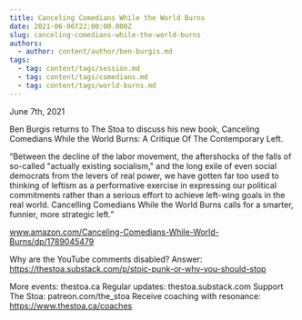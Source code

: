 ```yaml
---
title: Canceling Comedians While the World Burns
date: 2021-06-06T22:00:00.000Z
slug: canceling-comedians-while-the-world-burns
authors:
  - author: content/author/ben-burgis.md
tags:
  - tag: content/tags/session.md
  - tag: content/tags/comedians.md
  - tag: content/tags/world-burns.md
---
```


June 7th, 2021

Ben Burgis returns to The Stoa to discuss his new book, Canceling Comedians While the World Burns: A Critique Of The Contemporary Left.

“Between the decline of the labor movement, the aftershocks of the falls of so-called "actually existing socialism," and the long exile of even social democrats from the levers of real power, we have gotten far too used to thinking of leftism as a performative exercise in expressing our political commitments rather than a serious effort to achieve left-wing goals in the real world. Cancelling Comedians While the World Burns calls for a smarter, funnier, more strategic left.”

www.amazon.com/Canceling-Comedians-While-World-Burns/dp/1789045479

Why are the YouTube comments disabled? Answer: https://thestoa.substack.com/p/stoic-punk-or-why-you-should-stop

More events: thestoa.ca
Regular updates: thestoa.substack.com
Support The Stoa: patreon.com/the_stoa
Receive coaching with resonance: https://www.thestoa.ca/coaches
